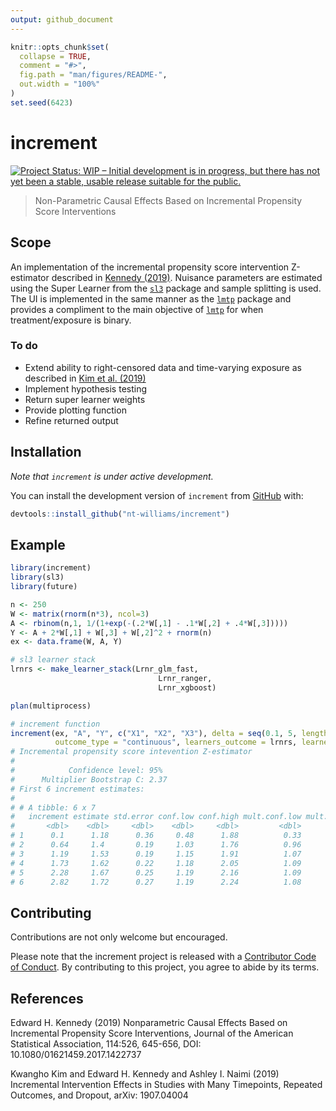 ```yaml
---
output: github_document
---
```


<!-- README.md is generated from README.Rmd. Please edit that file -->

```r
knitr::opts_chunk$set(
  collapse = TRUE,
  comment = "#>",
  fig.path = "man/figures/README-",
  out.width = "100%"
)
set.seed(6423)
```

# increment

<!-- badges: start -->
[![Project Status: WIP – Initial development is in progress, but there has not yet been a stable, usable release suitable for the public.](https://www.repostatus.org/badges/latest/wip.svg)](https://www.repostatus.org/#wip)
<!-- badges: end -->

> Non-Parametric Causal Effects Based on Incremental Propensity Score Interventions

## Scope 

An implementation of the incremental propensity score intervention Z-estimator described in [Kennedy (2019)](https://doi.org/10.1080/01621459.2017.1422737). Nuisance parameters are estimated using the Super Learner from the [`sl3`](https://github.com/tlverse/sl3) package and sample splitting is used. The UI is implemented in the same manner as the [`lmtp`](https://github.com/nt-williams/lmtp) package and provides a compliment to the main objective of [`lmtp`](https://github.com/nt-williams/lmtp) for when treatment/exposure is binary.

### To do

- Extend ability to right-censored data and time-varying exposure as described in [Kim et al. (2019)](https://arxiv.org/abs/1907.04004)
- Implement hypothesis testing
- Return super learner weights
- Provide plotting function
- Refine returned output

## Installation

*Note that `increment` is under active development.*

You can install the development version of `increment` from [GitHub](https://github.com/) with:

``` r
devtools::install_github("nt-williams/increment")
```

## Example 

```r
library(increment)
library(sl3)
library(future)

n <- 250
W <- matrix(rnorm(n*3), ncol=3)
A <- rbinom(n,1, 1/(1+exp(-(.2*W[,1] - .1*W[,2] + .4*W[,3]))))
Y <- A + 2*W[,1] + W[,3] + W[,2]^2 + rnorm(n)
ex <- data.frame(W, A, Y)

# sl3 learner stack
lrnrs <- make_learner_stack(Lrnr_glm_fast, 
                                 Lrnr_ranger, 
                                 Lrnr_xgboost)

plan(multiprocess)

# increment function
increment(ex, "A", "Y", c("X1", "X2", "X3"), delta = seq(0.1, 5, length.out = 10), 
          outcome_type = "continuous", learners_outcome = lrnrs, learners_trt = lrnrs)
# Incremental propensity score intevention Z-estimator
# 
#            Confidence level: 95%
#      Multiplier Bootstrap C: 2.37 
# First 6 increment estimates:
# 
# # A tibble: 6 x 7
#   increment estimate std.error conf.low conf.high mult.conf.low mult.conf.high
#       <dbl>    <dbl>     <dbl>    <dbl>     <dbl>         <dbl>          <dbl>
# 1      0.1      1.18      0.36     0.48      1.88          0.33           2.03
# 2      0.64     1.4       0.19     1.03      1.76          0.96           1.84
# 3      1.19     1.53      0.19     1.15      1.91          1.07           1.98
# 4      1.73     1.62      0.22     1.18      2.05          1.09           2.14
# 5      2.28     1.67      0.25     1.19      2.16          1.09           2.26
# 6      2.82     1.72      0.27     1.19      2.24          1.08           2.35
```

## Contributing

Contributions are not only welcome but encouraged. 

Please note that the increment project is released with a [Contributor Code of Conduct](https://contributor-covenant.org/version/2/0/CODE_OF_CONDUCT.html). By contributing to this project, you agree to abide by its terms.

## References

Edward H. Kennedy (2019) Nonparametric Causal Effects Based on Incremental Propensity Score Interventions, Journal of the American Statistical Association, 114:526, 645-656, DOI: 10.1080/01621459.2017.1422737

Kwangho Kim and Edward H. Kennedy and Ashley I. Naimi (2019) Incremental Intervention Effects in Studies with Many Timepoints, Repeated Outcomes, and Dropout, arXiv: 1907.04004
